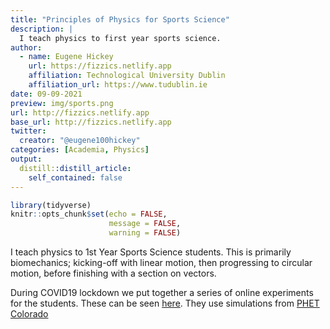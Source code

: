 ```yaml
---
title: "Principles of Physics for Sports Science"
description: |
  I teach physics to first year sports science.
author:
  - name: Eugene Hickey
    url: https://fizzics.netlify.app
    affiliation: Technological University Dublin
    affiliation_url: https://www.tudublin.ie
date: 09-09-2021
preview: img/sports.png
url: http://fizzics.netlify.app
base_url: http://fizzics.netlify.app
twitter:
  creator: "@eugene100hickey"
categories: [Academia, Physics]
output:
  distill::distill_article:
    self_contained: false
---
```


<style>
d-title {
 display:none;
}
</style>

```r
library(tidyverse)
knitr::opts_chunk$set(echo = FALSE,
                      message = FALSE,
                      warning = FALSE)
```

I teach physics to 1st Year Sports Science students. This is primarily biomechanics; kicking-off with linear motion, then progressing to circular motion, before finishing with a section on vectors.  

During COVID19 lockdown we put together a series of online experiments for the students. These can be seen [here](physics-labs/lab-list.html). They use simulations from [PHET Colorado](https://phet.colorado.edu/)


